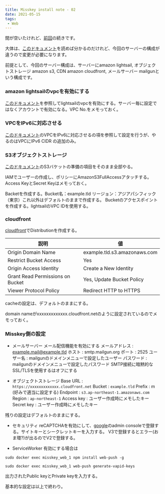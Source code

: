 ```yaml
---
title: Misskey install note - 02
date: 2021-05-15
tags:
 - Web
---
```

間が空いたけれど、[前回](https://lowmuzic.com/misskey-install-note-01-rev-1)の続きです。

大体は、[このドキュメント](https://misskey-site.com/posts/aws%e7%89%88misskey%e3%82%a4%e3%83%b3%e3%82%b9%e3%83%88%e3%83%bc%e3%83%ab%e6%96%b9%e6%b3%95%e8%a9%b3%e8%aa%ac)を読めば分かるのだけれど、今回のサーバーの構成が違うので変更が必要になります。

前提として、今回のサーバー構成は、サーバーにamazon lightsail, オブジェクトストレージ amazon s3, CDN amazon cloudfront, メールサーバー mailgunという構成です。

### amazon lightsailのvpcを有効にする
[このドキュメント](https://lightsail.aws.amazon.com/ls/docs/ja_jp/articles/lightsail-how-to-set-up-vpc-peering-with-aws-resources)を参照してlightsailのvpcを有効にする。サーバー毎に設定ではなくアカウントで有効になる。VPC No.をメモっておく。

### VPCをIPv6に対応させる
[このドキュメント](https://misskey-site.com/posts/aws%e7%89%88misskey%e3%82%a4%e3%83%b3%e3%82%b9%e3%83%88%e3%83%bc%e3%83%ab%e6%96%b9%e6%b3%95%e8%a9%b3%e8%aa%ac)のVPCをIPv6に対応させるの項を参照して設定を行うが、やるのはVPCにIPv6 CIDR の追加のみ。

### S3オブジェクトストレージ
[このドキュメント](https://misskey-site.com/posts/aws%e7%89%88misskey%e3%82%a4%e3%83%b3%e3%82%b9%e3%83%88%e3%83%bc%e3%83%ab%e6%96%b9%e6%b3%95%e8%a9%b3%e8%aa%ac)のS3バケットの準備の項目をそのまま全部やる。

IAMでユーザーの作成し、ポリシーにAmazonS3FullAccessアタッチする。
Access KeyとSecret Keyはメモっておく。

Backetを作成する。Bucket名：example.tld リージョン：アジアパシフィック（東京）これ以外はデフォルトのままで作成する。
Bucketのアクセスポイントを作成する。lightsailのVPC IDを使用する。

### cloudfront
[cloudfront](https://console.aws.amazon.com/cloudfront/home)でDistributionを作成する。

| 説明 | 値 |
| --- | --- |
| Origin Domain Name | example.tld.s3.amazonaws.com |
| Restrict Bucket Access | Yes |
| Origin Access Identity | Create a New Identity |
| Grant Read Permissions on Bucket | Yes, Update Bucket Policy |
| Viewer Protocol Policy | Redirect HTTP to HTTPS |

cacheの設定は、デフォルトのままにする。

domain nameがxxxxxxxxxxxxx.cloudfront.netのように設定されているのでメモっておく。

### Misskey側の設定
* メールサーバー
メール配信機能を有効にする
メールアドレス : example.mail@example.tld
ホスト : smtp.mailgun.org
ポート : 2525
ユーザー名 : mailgunのドメインメニューで設定したユーザー
パスワード : mailgunのドメインメニューで設定したパスワード
SMTP接続に暗黙的なSSL/TLSを使用するはオフにする

* オブジェクトストレージ
Base URL : ` https://xxxxxxxxxxxxx.cloudfront.net `
Bucket : ` example.tld `
Prefix : m (好みで適当に設定する)
Endpoint : ` s3.ap-northeast-1.amazonaws.com `
Region : ` ap-northeast-1 `
Access key : ユーザー作成時にメモしたキー
Secret key : ユーザー作成時にメモしたキー

残りの設定はデフォルトのままにする。

* セキュリティ
reCAPTCHAを有効にして、[google](https://www.google.com/recaptcha/about/)のadmin consoleで登録する。サイトキーとシークレットキーを入力する。
V3で登録するとエラー(おま環?)が出るのでV2で登録する。

* ServiceWorker
有効にする場合は

` sudo docker exec misskey_web_1 npm install web-push -g `

` sudo docker exec misskey_web_1 web-push generate-vapid-keys `

出力されたPublic keyとPrivate keyを入力する。

基本的な設定は以上で終わり。

